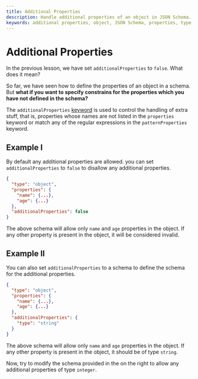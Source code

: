 ```yaml
---
title: Additional Properties
description: Handle additional properties of an object in JSON Schema.
keywords: additional properties, object, JSON Schema, properties, type, properties, required, properties, object
---
```



# Additional Properties

In the previous lesson, we have set `additionalProperties` to `false`. What does it mean? 

So far, we have seen how to define the properties of an object in a schema. But **what if you want to specify constrains for the properties which you have not defined in the schema?**

The `additionalProperties` [keyword](https://json-schema.org/learn/glossary#keyword) is used to control the handling of extra stuff, that is, properties whose names are not listed in the `properties` keyword or match any of the regular expressions in the `patternProperties` keyword. 

## Example I

By default any additional properties are allowed. you can set `additionalProperties` to `false` to disallow any additional properties.

```json
{
  "type": "object",
  "properties": {
    "name": {...},
    "age": {...}
  },
  "additionalProperties": false
}
```

The above schema will allow only `name` and `age` properties in the object. If any other property is present in the object, it will be considered invalid.

## Example II


You can also set `additionalProperties` to a schema to define the schema for the additional properties.

```json
{
  "type": "object",
  "properties": {
    "name": {...},
    "age": {...}
  },
  "additionalProperties": {
    "type": "string"
  }
}
```

The above schema will allow only `name` and `age` properties in the object. If any other property is present in the object, it should be of type `string`.

Now, try to modify the schema provided in the <SideEditorLink/> on the right to allow any additional properties of type `integer`.